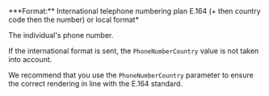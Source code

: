 <ParamField body="PhoneNumber" type="string">
***Format:** International telephone numbering plan E.164 (+ then country code then the number) or local format*

The individual's phone number. 

If the international format is sent, the `PhoneNumberCountry` value is not taken into account.

We recommend that you use the `PhoneNumberCountry` parameter to ensure the correct rendering in line with the E.164 standard.
</ParamField>